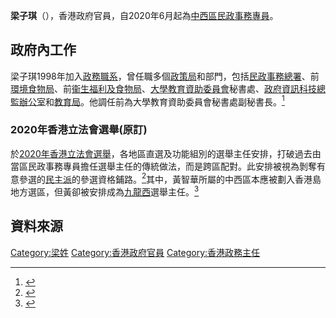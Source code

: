 '''梁子琪'''{{JP}}（{{lang-en|David Leung Chee Kay}}），香港政府官員，自2020年6月起為[[中西區_(香港)|中西區]][[民政事務專員|民政事務專員]]。

==政府內工作==
梁子琪1998年加入[[政務職系|政務職系]]，曾任職多個[[政策局|政策局]]和部門，包括[[民政事務總署|民政事務總署]]、前[[環境食物局|環境食物局]]、前[[衞生福利及食物局|衞生福利及食物局]]、[[大學教育資助委員會|大學教育資助委員會]]秘書處、[[政府資訊科技總監辦公室|政府資訊科技總監辦公室]]和[[教育局_(香港)|教育局]]。他調任前為大學教育資助委員會秘書處副秘書長。<ref name="NewsGov-20200629">{{cite web |title=梁子琪任中西區民政事務專員 |url=https://www.news.gov.hk/chi/2020/06/20200629/20200629_151642_839.html |accessdate=2020-07-25 |archive-date=2020-07-25 |archive-url=https://web.archive.org/web/20200725223842/https://www.news.gov.hk/chi/2020/06/20200629/20200629_151642_839.html |dead-url=no }}</ref>
===2020年香港立法會選舉(原訂)===
於[[2020年香港立法會選舉|2020年香港立法會選舉]]，各地區直選及功能組別的選舉主任安排，打破過去由當區民政事務專員擔任選舉主任的傳統做法，而是跨區配對。此安排被視為剝奪有意參選的[[民主派_(香港)|民主派]]的參選資格鋪路。<ref name="HK01-20200618">{{Cite web|title=立法會選舉│選舉主任將跨區「大兜亂」 泛民料為DQ區議員參選人|url=https://www.hk01.com/政情/487778/立法會選舉-選舉主任將跨區-大兜亂-泛民料為dq區議員參選人|accessdate=2020-06-21|date=2020-06-18|last=鄭寶生|first=陳小瑜|work=香港01|language=zh-HK|archive-date=2020-06-22|archive-url=https://web.archive.org/web/20200622100412/https://www.hk01.com/%E6%94%BF%E6%83%85/487778/%E7%AB%8B%E6%B3%95%E6%9C%83%E9%81%B8%E8%88%89-%E9%81%B8%E8%88%89%E4%B8%BB%E4%BB%BB%E5%B0%87%E8%B7%A8%E5%8D%80-%E5%A4%A7%E5%85%9C%E4%BA%82-%E6%B3%9B%E6%B0%91%E6%96%99%E7%82%BAdq%E5%8D%80%E8%AD%B0%E5%93%A1%E5%8F%83%E9%81%B8%E4%BA%BA|dead-url=no}}</ref>其中，黃智華所屬的中西區本應被劃入香港島地方選區，但黃卻被安排成為[[九龍西|九龍西]]選舉主任。<ref name="Thestandnews-20200725-2">{{cite web |title=【DQ 前奏？】何桂藍收選舉主任來信　據「抗爭派聲明」追問反對國安法、否決預算案 |url=https://www.thestandnews.com/politics/dq-%E5%89%8D%E5%A5%8F-%E4%BD%95%E6%A1%82%E8%97%8D%E6%94%B6%E9%81%B8%E8%88%89%E4%B8%BB%E4%BB%BB%E4%BE%86%E4%BF%A1-%E6%93%9A-%E6%8A%97%E7%88%AD%E6%B4%BE%E8%81%B2%E6%98%8E-%E8%BF%BD%E5%95%8F%E5%8F%8D%E5%B0%8D%E5%9C%8B%E5%AE%89%E6%B3%95-%E5%90%A6%E6%B1%BA%E9%A0%90%E7%AE%97%E6%A1%88/ |accessdate=2020-07-25 |archive-date=2020-07-25 |archive-url=https://web.archive.org/web/20200725113108/https://www.thestandnews.com/politics/dq-%E5%89%8D%E5%A5%8F-%E4%BD%95%E6%A1%82%E8%97%8D%E6%94%B6%E9%81%B8%E8%88%89%E4%B8%BB%E4%BB%BB%E4%BE%86%E4%BF%A1-%E6%93%9A-%E6%8A%97%E7%88%AD%E6%B4%BE%E8%81%B2%E6%98%8E-%E8%BF%BD%E5%95%8F%E5%8F%8D%E5%B0%8D%E5%9C%8B%E5%AE%89%E6%B3%95-%E5%90%A6%E6%B1%BA%E9%A0%90%E7%AE%97%E6%A1%88/ |dead-url=no }}</ref>

==資料來源==
{{reflist}}

{{s-start}}
{{s-gov}}
{{s-bef | before=[[黃何詠詩|黃何詠詩]]}}
{{s-ttl | title=[[中西區_(香港)|中西區]][[民政事務專員|民政事務專員]] | years= 2020年6月30日－}}
{{s-inc}}
{{s-end}}

[[Category:梁姓|Category:梁姓]]
[[Category:香港政府官員|Category:香港政府官員]]
[[Category:香港政務主任|Category:香港政務主任]]